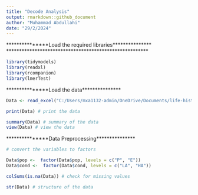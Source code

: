```yaml
---
title: "Decode Analysis"
output: rmarkdown::github_document
author: "Muhammad Abdullahi"
date: "29/2/2024"
---
```


***************Load the required libraries***************
*******************************************************


```r

library(tidymodels)
library(readxl)
library(rcompanion)
library(lmerTest)
```


***************Load the data***************

```r

Data <- read_excel("C:/Users/mxa1132-admin/OneDrive/Documents/life-history-traits-analysis/Decode_Analysis.xlsx") # load the data

```

```r
print(Data) # print the data
```

```r
summary(Data) # summary of the data
view(Data) # view the data

```

***************Data Preprocessing***************

```r
# convert the variables to factors

Data$pop <-  factor(Data$pop, levels = c("P", "E"))
Data$cond <-  factor(Data$cond, levels = c("LA", "HA"))


```


```r

colSums(is.na(Data)) # check for missing values

```

```r
str(Data) # structure of the data
```

```r

```
